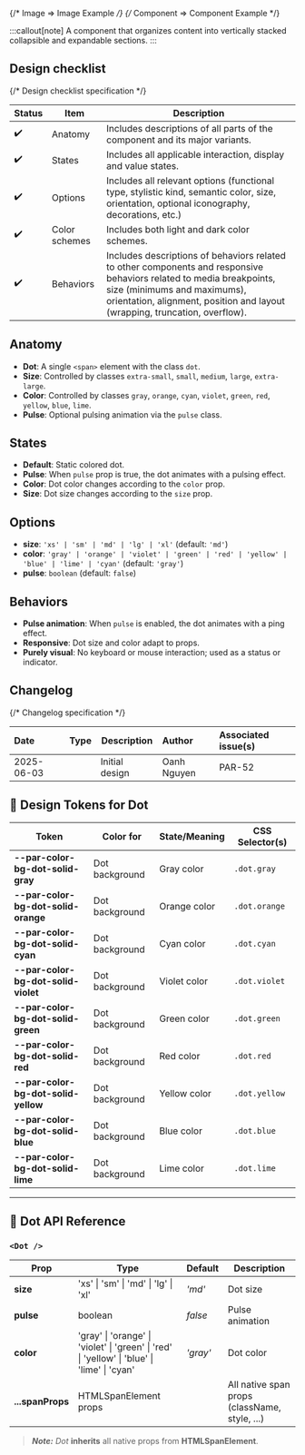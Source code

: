 
<TableOfContents />

{/* Image => Image Example */}
{/* Component => Component Example */}

:::callout[note]
A component that organizes content into vertically stacked collapsible and expandable sections.
:::

## Design checklist <span id="design-checklist"></span>

{/* Design checklist specification */}

| Status | Item          | Description                                                                                                                                                                                                                       |
| ------ | ------------- | --------------------------------------------------------------------------------------------------------------------------------------------------------------------------------------------------------------------------------- |
| ✔️     | Anatomy       | Includes descriptions of all parts of the component and its major variants.                                                                                                                                                       |
| ✔️     | States        | Includes all applicable interaction, display and value states.                                                                                                                                                                    |
| ✔️     | Options       | Includes all relevant options (functional type, stylistic kind, semantic color, size, orientation, optional iconography, decorations, etc.)                                                                                       |
| ✔️     | Color schemes | Includes both light and dark color schemes.                                                                                                                                                                                       |
| ✔️     | Behaviors     | Includes descriptions of behaviors related to other components and responsive behaviors related to media breakpoints, size (minimums and maximums), orientation, alignment, position and layout (wrapping, truncation, overflow). |

## Anatomy <span id="anatomy"></span>

- **Dot**: A single `<span>` element with the class `dot`.
- **Size**: Controlled by classes `extra-small`, `small`, `medium`, `large`, `extra-large`.
- **Color**: Controlled by classes `gray`, `orange`, `cyan`, `violet`, `green`, `red`, `yellow`, `blue`, `lime`.
- **Pulse**: Optional pulsing animation via the `pulse` class.

## States <span id="states"></span>

- **Default**: Static colored dot.
- **Pulse**: When `pulse` prop is true, the dot animates with a pulsing effect.
- **Color**: Dot color changes according to the `color` prop.
- **Size**: Dot size changes according to the `size` prop.

## Options <span id="options"></span>

- **size**: `'xs' | 'sm' | 'md' | 'lg' | 'xl'` (default: `'md'`)
- **color**: `'gray' | 'orange' | 'violet' | 'green' | 'red' | 'yellow' | 'blue' | 'lime' | 'cyan'` (default: `'gray'`)
- **pulse**: `boolean` (default: `false`)

## Behaviors <span id="behaviors"></span>

- **Pulse animation**: When `pulse` is enabled, the dot animates with a ping effect.
- **Responsive**: Dot size and color adapt to props.
- **Purely visual**: No keyboard or mouse interaction; used as a status or indicator.

## Changelog <span id="changelog"></span>

{/* Changelog specification */}

| Date       | Type                                                     | Description    | Author      | Associated issue(s) |
| :--------- | :------------------------------------------------------- | -------------- | :---------- | :------------------ |
| 2025-06-03 | <Badge size='sm' kind='glass' color='cyan' label="new"/> | Initial design | Oanh Nguyen | PAR-52              |

## 🎨 Design Tokens for Dot

| **Token**                           | **Color for**  | **State/Meaning** | **CSS Selector(s)** |
| ----------------------------------- | -------------- | ----------------- | ------------------- |
| **--par-color-bg-dot-solid-gray**   | Dot background | Gray color        | `.dot.gray`         |
| **--par-color-bg-dot-solid-orange** | Dot background | Orange color      | `.dot.orange`       |
| **--par-color-bg-dot-solid-cyan**   | Dot background | Cyan color        | `.dot.cyan`         |
| **--par-color-bg-dot-solid-violet** | Dot background | Violet color      | `.dot.violet`       |
| **--par-color-bg-dot-solid-green**  | Dot background | Green color       | `.dot.green`        |
| **--par-color-bg-dot-solid-red**    | Dot background | Red color         | `.dot.red`          |
| **--par-color-bg-dot-solid-yellow** | Dot background | Yellow color      | `.dot.yellow`       |
| **--par-color-bg-dot-solid-blue**   | Dot background | Blue color        | `.dot.blue`         |
| **--par-color-bg-dot-solid-lime**   | Dot background | Lime color        | `.dot.lime`         |

---

## 🧩 Dot API Reference

### `<Dot />`

| **Prop**         | **Type**                                                                                     | **Default** | **Description**                               |
| ---------------- | -------------------------------------------------------------------------------------------- | ----------- | --------------------------------------------- |
| **size**         | 'xs' \| 'sm' \| 'md' \| 'lg' \| 'xl'                                                         | _'md'_      | Dot size                                      |
| **pulse**        | boolean                                                                                      | _false_     | Pulse animation                               |
| **color**        | 'gray' \| 'orange' \| 'violet' \| 'green' \| 'red' \| 'yellow' \| 'blue' \| 'lime' \| 'cyan' | _'gray'_    | Dot color                                     |
| **...spanProps** | HTMLSpanElement props                                                                        |             | All native span props (className, style, ...) |

> **_Note:_** _Dot_ **inherits** all native props from **HTMLSpanElement**.
